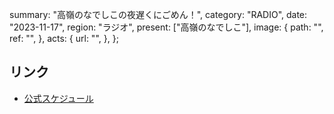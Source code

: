   summary: "高嶺のなでしこの夜遅くにごめん！",
  category: "RADIO",
  date: "2023-11-17",
  region: "ラジオ",
  present: ["高嶺のなでしこ"],
  image: {
    path: "",
    ref: "",
  },
  acts: {
    url: "",
  },
};

## リンク

- [公式スケジュール](https://takanenonadeshiko.jp/?p=1009)
